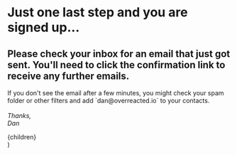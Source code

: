 <h1 className="uppercase sm:text-base text-sm font-semibold tracking-wide text-indigo-500">
  Just one last step and you are signed up...
</h1>

<h2 className="sm:text-2xl text-xl font-semibold text-center leading-tight py-6">
  Please check your inbox for an email that just got sent. You'll need to click
  the confirmation link to receive any further emails.
</h2>

<p className="opacity-80 prose max-w-none">
  If you don't see the email after a few minutes, you might check your spam
  folder or other filters and add `dan@overreacted.io` to your contacts.
  <br />
  <br />
  <i>Thanks,</i>
  <br />
  <i>Dan</i>
</p>


  <Layout>
    <div className="py-24">
      <div>
        <EmailNotification className="w-28 h-28 mx-auto" aria-hidden="true" />
      </div>
      <div className="text-center max-w-screen-sm mx-auto">{children}</div>
    </div>
  </Layout>
)
